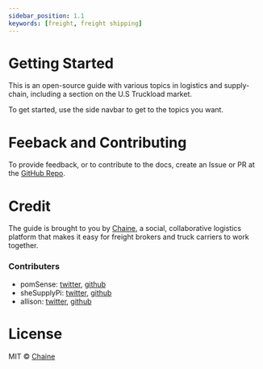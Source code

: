 ```yaml
---
sidebar_position: 1.1
keywords: [freight, freight shipping]
---
```


# Getting Started

This is an open-source guide with various topics in logistics and supply-chain, including a section on the U.S Truckload market.

To get started, use the side navbar to get to the topics you want.

# Feeback and Contributing

To provide feedback, or to contribute to the docs, create an Issue or PR at the [GitHub Repo](https://github.com/chaineapp/chaine/logistics-guide).

# Credit

The guide is brought to you by [Chaine](https://chaineapp.com/), a social, collaborative logistics platform that makes it easy for freight brokers and truck carriers to work together.

### Contributers

- pomSense: [twitter](https://twitter.com/pomSense), [github](https://github.com/pomSense)
- sheSupplyPi: [twitter](https://twitter.com/shesupplypi), [github](https://github.com/shesupplypi)
- allison: [twitter](https://twitter.com/allison58461322), [github](https://github.com/allison360)

# License

MIT © [Chaine](https://github.com/chaineapp)
